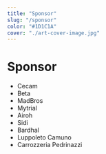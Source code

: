 ```yaml
---
title: "Sponsor"
slug: "/sponsor"
color: "#1D1C1A"
cover: "./art-cover-image.jpg"
---
```


# Sponsor

[//]: # (Importanti i parametri della immagine)

- Cecam
- Beta
- MadBros
- Mytrial
- Airoh
- Sidi
- Bardhal
- Luppoleto Camuno
- Carrozzeria Pedrinazzi
